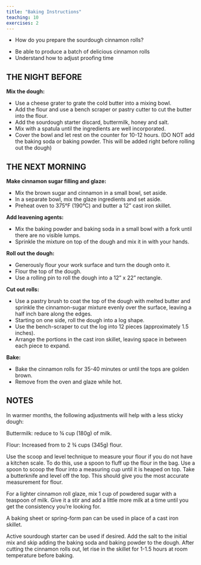 ```yaml
---
title: "Baking Instructions"
teaching: 10
exercises: 2
---
```


:::::::::::::::::::::::::::::::::::::: questions 

- How do you prepare the sourdough cinnamon rolls?

::::::::::::::::::::::::::::::::::::::::::::::::

::::::::::::::::::::::::::::::::::::: objectives

- Be able to produce a batch of delicious cinnamon rolls
- Understand how to adjust proofing time

::::::::::::::::::::::::::::::::::::::::::::::::


## THE NIGHT BEFORE

**Mix the dough:** 

- Use a cheese grater to grate the cold butter into a mixing bowl. 
- Add the flour and use a bench scraper or pastry cutter to cut the butter into the flour.
- Add the sourdough starter discard, buttermilk, honey and salt.
- Mix with a spatula until the ingredients are well incorporated.
- Cover the bowl and let rest on the counter for 10-12 hours. (DO NOT add the baking soda or baking powder. This will be added right before rolling out the dough)

## THE NEXT MORNING

**Make cinnamon sugar filling and glaze:**

- Mix the brown sugar and cinnamon in a small bowl, set aside. 
- In a separate bowl, mix the glaze ingredients and set aside.
- Preheat oven to 375°F (190°C) and butter a 12" cast iron skillet.

**Add leavening agents:**

- Mix the baking powder and baking soda in a small bowl with a fork until there are no visible lumps.
- Sprinkle the mixture on top of the dough and mix it in with your hands.

**Roll out the dough:**

- Generously flour your work surface and turn the dough onto it.
- Flour the top of the dough.
- Use a rolling pin to roll the dough into a 12" x 22" rectangle.

**Cut out rolls:**

- Use a pastry brush to coat the top of the dough with melted butter and sprinkle the cinnamon-sugar mixture evenly over the surface, leaving a half inch bare along the edges.
- Starting on one side, roll the dough into a log shape.
- Use the bench-scraper to cut the log into 12 pieces (approximately 1.5 inches).
- Arrange the portions in the cast iron skillet, leaving space in between each piece to expand.

**Bake:**

- Bake the cinnamon rolls for 35-40 minutes or until the tops are golden brown.
- Remove from the oven and glaze while hot.

## NOTES

In warmer months, the following adjustments will help with a less sticky dough:

Buttermilk: reduce to ¾ cup (180g) of milk.

Flour: Increased from to 2 ¾ cups (345g) flour.

Use the scoop and level technique to measure your flour if you do not have a kitchen scale. To do this, use a spoon to fluff up the flour in the bag. Use a spoon to scoop the flour into a measuring cup until it is heaped on top. Take a butterknife and level off the top. This should give you the most accurate measurement for flour.

For a lighter cinnamon roll glaze, mix 1 cup of powdered sugar with a teaspoon of milk. Give it a stir and add a little more milk at a time until you get the consistency you're looking for.

A baking sheet or spring-form pan can be used in place of a cast iron skillet.

Active sourdough starter can be used if desired. Add the salt to the initial mix and skip adding the baking soda and baking powder to the dough. After cutting the cinnamon rolls out, let rise in the skillet for 1-1.5 hours at room temperature before baking.
